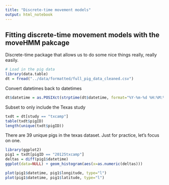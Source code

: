 ```yaml
---
title: "Discrete-time movement models"
output: html_notebook
---
```


## Fitting discrete-time movement models with the moveHMM pakcage

Discrete-time package that allows us to do some nice things really, really easily.

```r
# Load in the pig data
library(data.table)
dt = fread("../data/formatted/full_pig_data_cleaned.csv")
```

Convert datetimes back to datetimes

```r
dt$datetime = as.POSIXct(strptime(dt$datetime, format="%Y-%m-%d %H:%M:%S", tz="GMT"))
```

Subset to only include the Texas study

```r
txdt = dt[study == "txcamp"]
table(txdt$pigID)
length(unique(txdt$pigID))
```

There are 39 unique pigs in the texas dataset. Just for practice, let's focus on one. 

```r
library(ggplot2)
pig1 = txdt[pigID == "20125txcamp"]
deltas = diff(pig1$datetime)
ggplot(data=NULL) + geom_histogram(aes(x=as.numeric(deltas)))
```

```r
plot(pig1$datetime, pig1$longitude, type="l")
plot(pig1$datetime, pig1$latitude, type="l")
```

```r

```